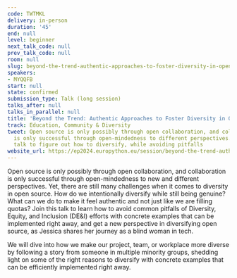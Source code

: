 ```yaml
---
code: TWTMKL
delivery: in-person
duration: '45'
end: null
level: beginner
next_talk_code: null
prev_talk_code: null
room: null
slug: beyond-the-trend-authentic-approaches-to-foster-diversity-in-open-source
speakers:
- MYQQFB
start: null
state: confirmed
submission_type: Talk (long session)
talks_after: null
talks_in_parallel: null
title: 'Beyond the Trend: Authentic Approaches to Foster Diversity in Open Source'
track: Education, Community & Diversity
tweet: Open source is only possibly through open collaboration, and collaboration
  is only successful through open-mindedness to different perspectives. Join this
  talk to figure out how to diversify, while avoiding pitfalls
website_url: https://ep2024.europython.eu/session/beyond-the-trend-authentic-approaches-to-foster-diversity-in-open-source
---
```


Open source is only possibly through open collaboration, and collaboration is only successful through open-mindedness to new and different perspectives. Yet, there are still many challenges when it comes to diversity in open source. How do we intentionally diversify while still being genuine? What can we do to make it feel authentic and not just like we are filling quotas? Join this talk to learn how to avoid common pitfalls of Diversity, Equity, and Inclusion  (DE&I) efforts with concrete examples that can be implemented right away, and get a new perspective in diversifying open source, as Jessica shares her journey as a blind woman in tech.


We will dive into how we make our project, team, or workplace more diverse by following a story from someone in multiple minority groups, shedding light on some of the right reasons to diversify with concrete examples that can be efficiently implemented right away.
